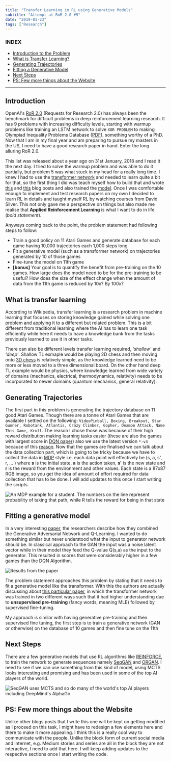 ```yaml
---
title: "Transfer Learning in RL using Generative Models"
subtitle: "Attempt at RoR 2.0 #5"
date: "2019-01-23"
tags: ["Research"]
---
```


### INDEX
- [Introduction to the Problem](#intro)
- [What is Transfer Learning?](#what-transfer)
- [Generating Trajectories](#gen-traj)
- [Fitting a Generative Model](#fit-gen)
- [Next Steps](#next-step)
- [PS: Few more things about the Website](#ps)

---

## Introduction

OpenAI's [RoR 2.0](https://blog.openai.com/requests-for-research-2/) (Requests for Research 2.0) has always been the benchmark for difficult problems in deep reinforcement learning research. It has 9 problems with increasing difficulty levels, starting with warmup problems like training an LSTM network to solve `XOR PROBLEM` to making Olympiad Inequality Problems Database ([PDF](https://artofproblemsolving.com/articles/files/MildorfInequalities.pdf)), something worthy of a PhD. Now that I am in my final year and am preparing to pursue my masters in the US, I need to have a good research paper in hand. Enter the long alluring RoR 2.0.

This list was released about a year ago on 31st January, 2018 and I read it the next day. I tried to solve the warmup problem and was able to do it partially, but problem 5 was what stuck in my head for a really long time. I knew I had to use the [transformer network](https://arxiv.org/abs/1706.03762) and needed to learn quite a bit for that, so the first thing I did was teach myself how to build that and wrote [this](https://medium.com/datadriveninvestor/lets-build-attention-is-all-you-need-1-2-de377cebe22) and [this](https://medium.com/datadriveninvestor/lets-build-attention-is-all-you-need-2-2-11d9a29219c4) blog posts and also trained the [model](https://github.com/yashbonde/transformer_network_tensorflow). Once I was comfortable enough to implement and test research papers on my own I decided to learn RL in details and taught myself RL by watching courses from David Silver. This not only gave me a perspective on things but also made me realise that **Applied Reinforcement Learning** is what I want to do in life (*bold statement*).

Anyways coming back to the point, the problem statement had following steps to follow:

- Train a good policy on 11 Atari Games and generate database for each game having 10,000 trajectories each 1,000 steps long
- Fit a generative model (such as a transformer network) on trajectories generated by 10 of those games
- Fine-tune the model on 11th game
- **[bonus]** Your goal is to quantify the benefit from pre-training on the 10 games. How large does the model need to be for the pre-training to be useful? How does the size of the effect change when the amount of data from the 11th game is reduced by 10x? By 100x?

## What is transfer learning

According to Wikipedia, transfer learning is a research problem in machine learning that focuses on storing knowledge gained while solving one problem and applying it to a different but related problem. This is a bit different from traditional learning where the AI has to learn one task efficiently while here it needs to have a knowledge bank from the tasks previously learned to use it in other tasks.

There can also be different levels transfer learning required, *'shallow'* and *'deep'*. Shallow TL exmaple would be playing 2D chess and then moving onto [3D chess](https://en.wikipedia.org/wiki/Three-dimensional_chess) is relatively simple, as the knowledge learned need to be more or less moved to a three dimensional board. On the other hand deep TL example would be physics, where knowledge learned from wide variety of domains (mechanics, electrical, thermodynamics, relativity) needs to be incorporated to newer domains (quantum mechanics, general relativity).

## Generating Trajectories

The first part in this problem is generating the trajectory database on 11 good Atari Games. Though there are a tonne of Atari Games that are available I settled on the following: `VideoPinball, Boxing, Breakout, Star Gunner, Robotank, Atlantis, Crazy Climber, Gopher, Deamon Attack, Name This Game, Krull`. The reason I chose those was because of their high reward distribution making learning tasks easier (these are also the games with largest score in [DQN paper](https://storage.googleapis.com/deepmind-media/dqn/DQNNaturePaper.pdf)) also we use the latest version `*-v4` because of this [reason](https://github.com/openai/baselines/issues/552). Now that the games are finalised we can talk about the data collection part, which is going to be tricky because we have to collect the data in [MDP](https://en.wikipedia.org/wiki/Markov_decision_process) style i.e. each data point will effectively be (s, a, s', r, ... ) where **s** is the initial state, **a** is the action taken, **s'** is the new state and **r** is the reward from the environment and other values. Each state is a 87x87 RGB image, so you get the idea of amount of effort required for data collection that has to be done. I will add updates to this once I start writing the scripts.

![An MDP example for a student. The numbers on the line represent probability of taking that path, while R tells the reward for being in that state](https://cdn-images-1.medium.com/max/800/1*rCko3p9x0rDv3v57rfckIg.png)

## Fitting a generative model

In a very interesting [paper](https://arxiv.org/pdf/1805.04874.pdf), the researchers describe how they combined the Generative Adversarial Network and Q-Learning. I wanted to do something similar but never understood what the input to generator network should be. In classical approach to the GAN the input was a noise latent vector while in their model they feed the Q-value Q(s,a) as the input to the generator. This resulted in scores that were considerably higher in a few games than the DQN Algorithm.

![Results from the paper](https://ndotovhaihcfvwintgpc.supabase.co/storage/v1/object/public/yashbonde/old/ganql.png)

The problem statement approaches this problem by stating that it needs to fit a generative model like the transformer. With this the authors are actually discussing about [this particular paper](https://s3-us-west-2.amazonaws.com/openai-assets/research-covers/language-unsupervised/language_understanding_paper.pdf), in which the transformer network was trained in two different ways such that it had higher understanding due to **unsupervised pre-training** (fancy words, meaning MLE) followed by supervised fine-tuning.

My approach is similar with having generative pre-training and then supervised fine tuning, the first step is to train a generative network (GAN or otherwise) on the database of 10 games and then fine tune on the 11th

## Next Steps

There are a few generative models that use RL algorithms like [REINFORCE](https://www.cs.cmu.edu/afs/cs/project/jair/pub/volume4/kaelbling96a-html/node37.html), to train the network to generate sequences namely [SeqGAN](https://arxiv.org/pdf/1609.05473.pdf) and [ORGAN](https://arxiv.org/pdf/1705.10843.pdf). I need to see if we can use something from this kind of model, using MCTS looks interesting and promising and has been used in some of the top AI players of the world.

![SeqGAN uses MCTS and so do many of the world's top AI players including DeepMind's AlphaGo](https://cdn-images-1.medium.com/max/1200/0*FUwClIx3rko7vbFG)

## PS: Few more things about the Website

Unlike other blogs posts that I write this one will be kept on getting modified as I proceed on this task, I might have to redesign a few elements here and there to make it more appealing. I think this is a really cool way to communicate with the people. Unlike the block form of current social media and internet, e.g. Medium stories and series are all in the block they are not interactive, I need to add that here. I will keep adding updates to the respective sections once I start writing the code.

